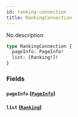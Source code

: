 ```yaml
---
id: ranking-connection
title: RankingConnection
---
```



No description


```graphql
type RankingConnection {
  pageInfo: PageInfo!
  list: [Ranking!]!
}
```


### Fields

#### `pageInfo` ([`PageInfo`](/docs/GraphQL/objects/page-info))




#### `list` ([`Ranking`](/docs/GraphQL/objects/ranking))






